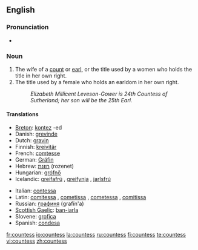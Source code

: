==English==

===Pronunciation===
* {{audio|en-us-countess.ogg|Audio (US)}}

===Noun===
{{en-noun|es}}

# The wife of a [[count]] or [[earl]], or the title used by a women who holds the title in her own right.
# The title used by a female who holds an earldom in her own right.
#: ''Elizabeth Millicent Leveson-Gower is 24th Countess of Sutherland; her son will be the 25th Earl.''

====Translations====
{{top}}
* [[Breton]]: [[kontez]] {{f}} -ed {{p}}
* Danish: [[grevinde]] {{c}}
* Dutch: [[gravin]] {{f}}
* Finnish: [[kreivitär]]
* French: [[comtesse]] {{f}}
* German: [[Gräfin]] {{f}}
* Hebrew: [[רוזנת]] (rozenet) {{f}}
* Hungarian: [[grófnő]]
* Icelandic: [[greifafrú]] {{f}}, [[greifynja]] {{f}}, [[jarlsfrú]] {{f}}
{{mid}}
* Italian: [[contessa]] {{f}}
* Latin: [[comitessa]] {{f}}, [[cometissa]] {{f}}, [[cometessa]] {{f}}, [[comitissa]] {{f}}
* Russian: [[графиня]] (grafín'a) {{f}}
* [[Scottish Gaelic]]: [[ban-iarla]] {{f}}
* Slovene: [[grofica]] {{f}}
* Spanish: [[condesa]] {{f}}
{{bottom}}

[[fr:countess]]
[[io:countess]]
[[la:countess]]
[[ru:countess]]
[[fi:countess]]
[[te:countess]]
[[vi:countess]]
[[zh:countess]]